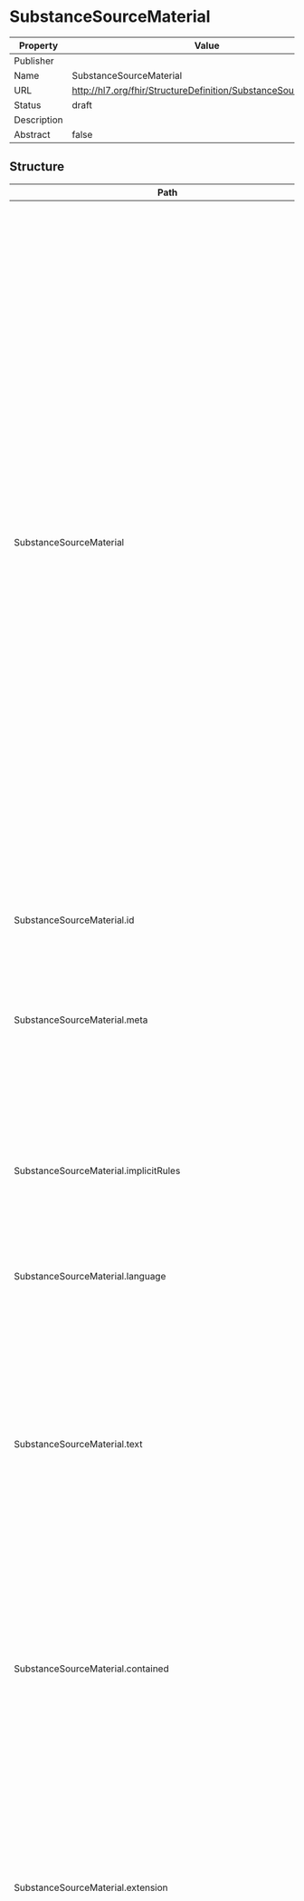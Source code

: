 
  # SubstanceSourceMaterial

  
|Property|Value|
|---|---|
|Publisher||
|Name|SubstanceSourceMaterial|
|URL|http://hl7.org/fhir/StructureDefinition/SubstanceSourceMaterial|
|Status|draft|
|Description||
|Abstract|false|

   ## Structure

   | Path | Cardinality | Type | Description
  | ---- | ----------- | ---- | -------  
 | SubstanceSourceMaterial | 0..* | SubstanceSourceMaterial | Source material shall capture information on the taxonomic and anatomical origins as well as the fraction of a material that can result in or can be modified to form a substance. This set of data elements shall be used to define polymer substances isolated from biological matrices. Taxonomic and anatomical origins shall be described using a controlled vocabulary as required. This information is captured for naturally derived polymers ( . starch) and structurally diverse substances. For Organisms belonging to the Kingdom Plantae the Substance level defines the fresh material of a single species or infraspecies, the Herbal Drug and the Herbal preparation. For Herbal preparations, the fraction information will be captured at the Substance information level and additional information for herbal extracts will be captured at the Specified Substance Group 1 information level. See for further explanation the Substance Class: Structurally Diverse and the herbal annex. 
 | SubstanceSourceMaterial.id | 0..1 | http://hl7.org/fhirpath/System.String | The logical id of the resource, as used in the URL for the resource. Once assigned, this value never changes. 
 | SubstanceSourceMaterial.meta | 0..1 | Meta | The metadata about the resource. This is content that is maintained by the infrastructure. Changes to the content might not always be associated with version changes to the resource. 
 | SubstanceSourceMaterial.implicitRules | 0..1 | uri | A reference to a set of rules that were followed when the resource was constructed, and which must be understood when processing the content. Often, this is a reference to an implementation guide that defines the special rules along with other profiles etc. 
 | SubstanceSourceMaterial.language | 0..1 | code | The base language in which the resource is written. 
 | SubstanceSourceMaterial.text | 0..1 | Narrative | A human-readable narrative that contains a summary of the resource and can be used to represent the content of the resource to a human. The narrative need not encode all the structured data, but is required to contain sufficient detail to make it "clinically safe" for a human to just read the narrative. Resource definitions may define what content should be represented in the narrative to ensure clinical safety. 
 | SubstanceSourceMaterial.contained | 0..* | Resource | These resources do not have an independent existence apart from the resource that contains them - they cannot be identified independently, and nor can they have their own independent transaction scope. 
 | SubstanceSourceMaterial.extension | 0..* | Extension | May be used to represent additional information that is not part of the basic definition of the resource. To make the use of extensions safe and manageable, there is a strict set of governance  applied to the definition and use of extensions. Though any implementer can define an extension, there is a set of requirements that SHALL be met as part of the definition of the extension. 
 | SubstanceSourceMaterial.modifierExtension | 0..* | Extension | May be used to represent additional information that is not part of the basic definition of the resource and that modifies the understanding of the element that contains it and/or the understanding of the containing element's descendants. Usually modifier elements provide negation or qualification. To make the use of extensions safe and manageable, there is a strict set of governance applied to the definition and use of extensions. Though any implementer is allowed to define an extension, there is a set of requirements that SHALL be met as part of the definition of the extension. Applications processing a resource are required to check for modifier extensions.Modifier extensions SHALL NOT change the meaning of any elements on Resource or DomainResource (including cannot change the meaning of modifierExtension itself). 
 | SubstanceSourceMaterial.sourceMaterialClass | 0..1 | CodeableConcept | General high level classification of the source material specific to the origin of the material. 
 | SubstanceSourceMaterial.sourceMaterialType | 0..1 | CodeableConcept | The type of the source material shall be specified based on a controlled vocabulary. For vaccines, this subclause refers to the class of infectious agent. 
 | SubstanceSourceMaterial.sourceMaterialState | 0..1 | CodeableConcept | The state of the source material when extracted. 
 | SubstanceSourceMaterial.organismId | 0..1 | Identifier | The unique identifier associated with the source material parent organism shall be specified. 
 | SubstanceSourceMaterial.organismName | 0..1 | string | The organism accepted Scientific name shall be provided based on the organism taxonomy. 
 | SubstanceSourceMaterial.parentSubstanceId | 0..* | Identifier | The parent of the herbal drug Ginkgo biloba, Leaf is the substance ID of the substance (fresh) of Ginkgo biloba L. or Ginkgo biloba L. (Whole plant). 
 | SubstanceSourceMaterial.parentSubstanceName | 0..* | string | The parent substance of the Herbal Drug, or Herbal preparation. 
 | SubstanceSourceMaterial.countryOfOrigin | 0..* | CodeableConcept | The country where the plant material is harvested or the countries where the plasma is sourced from as laid down in accordance with the Plasma Master File. For “Plasma-derived substances” the attribute country of origin provides information about the countries used for the manufacturing of the Cryopoor plama or Crioprecipitate. 
 | SubstanceSourceMaterial.geographicalLocation | 0..* | string | The place/region where the plant is harvested or the places/regions where the animal source material has its habitat. 
 | SubstanceSourceMaterial.developmentStage | 0..1 | CodeableConcept | Stage of life for animals, plants, insects and microorganisms. This information shall be provided only when the substance is significantly different in these stages (e.g. foetal bovine serum). 
 | SubstanceSourceMaterial.fractionDescription | 0..* | BackboneElement | Many complex materials are fractions of parts of plants, animals, or minerals. Fraction elements are often necessary to define both Substances and Specified Group 1 Substances. For substances derived from Plants, fraction information will be captured at the Substance information level ( . Oils, Juices and Exudates). Additional information for Extracts, such as extraction solvent composition, will be captured at the Specified Substance Group 1 information level. For plasma-derived products fraction information will be captured at the Substance and the Specified Substance Group 1 levels. 
 | SubstanceSourceMaterial.fractionDescription.id | 0..1 | http://hl7.org/fhirpath/System.String | Unique id for the element within a resource (for internal references). This may be any string value that does not contain spaces. 
 | SubstanceSourceMaterial.fractionDescription.extension | 0..* | Extension | May be used to represent additional information that is not part of the basic definition of the element. To make the use of extensions safe and manageable, there is a strict set of governance  applied to the definition and use of extensions. Though any implementer can define an extension, there is a set of requirements that SHALL be met as part of the definition of the extension. 
 | SubstanceSourceMaterial.fractionDescription.modifierExtension | 0..* | Extension | May be used to represent additional information that is not part of the basic definition of the element and that modifies the understanding of the element in which it is contained and/or the understanding of the containing element's descendants. Usually modifier elements provide negation or qualification. To make the use of extensions safe and manageable, there is a strict set of governance applied to the definition and use of extensions. Though any implementer can define an extension, there is a set of requirements that SHALL be met as part of the definition of the extension. Applications processing a resource are required to check for modifier extensions.Modifier extensions SHALL NOT change the meaning of any elements on Resource or DomainResource (including cannot change the meaning of modifierExtension itself). 
 | SubstanceSourceMaterial.fractionDescription.fraction | 0..1 | string | This element is capturing information about the fraction of a plant part, or human plasma for fractionation. 
 | SubstanceSourceMaterial.fractionDescription.materialType | 0..1 | CodeableConcept | The specific type of the material constituting the component. For Herbal preparations the particulars of the extracts (liquid/dry) is described in Specified Substance Group 1. 
 | SubstanceSourceMaterial.organism | 0..1 | BackboneElement | This subclause describes the organism which the substance is derived from. For vaccines, the parent organism shall be specified based on these subclause elements. As an example, full taxonomy will be described for the Substance Name: ., Leaf. 
 | SubstanceSourceMaterial.organism.id | 0..1 | http://hl7.org/fhirpath/System.String | Unique id for the element within a resource (for internal references). This may be any string value that does not contain spaces. 
 | SubstanceSourceMaterial.organism.extension | 0..* | Extension | May be used to represent additional information that is not part of the basic definition of the element. To make the use of extensions safe and manageable, there is a strict set of governance  applied to the definition and use of extensions. Though any implementer can define an extension, there is a set of requirements that SHALL be met as part of the definition of the extension. 
 | SubstanceSourceMaterial.organism.modifierExtension | 0..* | Extension | May be used to represent additional information that is not part of the basic definition of the element and that modifies the understanding of the element in which it is contained and/or the understanding of the containing element's descendants. Usually modifier elements provide negation or qualification. To make the use of extensions safe and manageable, there is a strict set of governance applied to the definition and use of extensions. Though any implementer can define an extension, there is a set of requirements that SHALL be met as part of the definition of the extension. Applications processing a resource are required to check for modifier extensions.Modifier extensions SHALL NOT change the meaning of any elements on Resource or DomainResource (including cannot change the meaning of modifierExtension itself). 
 | SubstanceSourceMaterial.organism.family | 0..1 | CodeableConcept | The family of an organism shall be specified. 
 | SubstanceSourceMaterial.organism.genus | 0..1 | CodeableConcept | The genus of an organism shall be specified; refers to the Latin epithet of the genus element of the plant/animal scientific name; it is present in names for genera, species and infraspecies. 
 | SubstanceSourceMaterial.organism.species | 0..1 | CodeableConcept | The species of an organism shall be specified; refers to the Latin epithet of the species of the plant/animal; it is present in names for species and infraspecies. 
 | SubstanceSourceMaterial.organism.intraspecificType | 0..1 | CodeableConcept | The Intraspecific type of an organism shall be specified. 
 | SubstanceSourceMaterial.organism.intraspecificDescription | 0..1 | string | The intraspecific description of an organism shall be specified based on a controlled vocabulary. For Influenza Vaccine, the intraspecific description shall contain the syntax of the antigen in line with the WHO convention. 
 | SubstanceSourceMaterial.organism.author | 0..* | BackboneElement | 4.9.13.6.1 Author type (Conditional). 
 | SubstanceSourceMaterial.organism.author.id | 0..1 | http://hl7.org/fhirpath/System.String | Unique id for the element within a resource (for internal references). This may be any string value that does not contain spaces. 
 | SubstanceSourceMaterial.organism.author.extension | 0..* | Extension | May be used to represent additional information that is not part of the basic definition of the element. To make the use of extensions safe and manageable, there is a strict set of governance  applied to the definition and use of extensions. Though any implementer can define an extension, there is a set of requirements that SHALL be met as part of the definition of the extension. 
 | SubstanceSourceMaterial.organism.author.modifierExtension | 0..* | Extension | May be used to represent additional information that is not part of the basic definition of the element and that modifies the understanding of the element in which it is contained and/or the understanding of the containing element's descendants. Usually modifier elements provide negation or qualification. To make the use of extensions safe and manageable, there is a strict set of governance applied to the definition and use of extensions. Though any implementer can define an extension, there is a set of requirements that SHALL be met as part of the definition of the extension. Applications processing a resource are required to check for modifier extensions.Modifier extensions SHALL NOT change the meaning of any elements on Resource or DomainResource (including cannot change the meaning of modifierExtension itself). 
 | SubstanceSourceMaterial.organism.author.authorType | 0..1 | CodeableConcept | The type of author of an organism species shall be specified. The parenthetical author of an organism species refers to the first author who published the plant/animal name (of any rank). The primary author of an organism species refers to the first author(s), who validly published the plant/animal name. 
 | SubstanceSourceMaterial.organism.author.authorDescription | 0..1 | string | The author of an organism species shall be specified. The author year of an organism shall also be specified when applicable; refers to the year in which the first author(s) published the infraspecific plant/animal name (of any rank). 
 | SubstanceSourceMaterial.organism.hybrid | 0..1 | BackboneElement | 4.9.13.8.1 Hybrid species maternal organism ID (Optional). 
 | SubstanceSourceMaterial.organism.hybrid.id | 0..1 | http://hl7.org/fhirpath/System.String | Unique id for the element within a resource (for internal references). This may be any string value that does not contain spaces. 
 | SubstanceSourceMaterial.organism.hybrid.extension | 0..* | Extension | May be used to represent additional information that is not part of the basic definition of the element. To make the use of extensions safe and manageable, there is a strict set of governance  applied to the definition and use of extensions. Though any implementer can define an extension, there is a set of requirements that SHALL be met as part of the definition of the extension. 
 | SubstanceSourceMaterial.organism.hybrid.modifierExtension | 0..* | Extension | May be used to represent additional information that is not part of the basic definition of the element and that modifies the understanding of the element in which it is contained and/or the understanding of the containing element's descendants. Usually modifier elements provide negation or qualification. To make the use of extensions safe and manageable, there is a strict set of governance applied to the definition and use of extensions. Though any implementer can define an extension, there is a set of requirements that SHALL be met as part of the definition of the extension. Applications processing a resource are required to check for modifier extensions.Modifier extensions SHALL NOT change the meaning of any elements on Resource or DomainResource (including cannot change the meaning of modifierExtension itself). 
 | SubstanceSourceMaterial.organism.hybrid.maternalOrganismId | 0..1 | string | The identifier of the maternal species constituting the hybrid organism shall be specified based on a controlled vocabulary. For plants, the parents aren’t always known, and it is unlikely that it will be known which is maternal and which is paternal. 
 | SubstanceSourceMaterial.organism.hybrid.maternalOrganismName | 0..1 | string | The name of the maternal species constituting the hybrid organism shall be specified. For plants, the parents aren’t always known, and it is unlikely that it will be known which is maternal and which is paternal. 
 | SubstanceSourceMaterial.organism.hybrid.paternalOrganismId | 0..1 | string | The identifier of the paternal species constituting the hybrid organism shall be specified based on a controlled vocabulary. 
 | SubstanceSourceMaterial.organism.hybrid.paternalOrganismName | 0..1 | string | The name of the paternal species constituting the hybrid organism shall be specified. 
 | SubstanceSourceMaterial.organism.hybrid.hybridType | 0..1 | CodeableConcept | The hybrid type of an organism shall be specified. 
 | SubstanceSourceMaterial.organism.organismGeneral | 0..1 | BackboneElement | 4.9.13.7.1 Kingdom (Conditional). 
 | SubstanceSourceMaterial.organism.organismGeneral.id | 0..1 | http://hl7.org/fhirpath/System.String | Unique id for the element within a resource (for internal references). This may be any string value that does not contain spaces. 
 | SubstanceSourceMaterial.organism.organismGeneral.extension | 0..* | Extension | May be used to represent additional information that is not part of the basic definition of the element. To make the use of extensions safe and manageable, there is a strict set of governance  applied to the definition and use of extensions. Though any implementer can define an extension, there is a set of requirements that SHALL be met as part of the definition of the extension. 
 | SubstanceSourceMaterial.organism.organismGeneral.modifierExtension | 0..* | Extension | May be used to represent additional information that is not part of the basic definition of the element and that modifies the understanding of the element in which it is contained and/or the understanding of the containing element's descendants. Usually modifier elements provide negation or qualification. To make the use of extensions safe and manageable, there is a strict set of governance applied to the definition and use of extensions. Though any implementer can define an extension, there is a set of requirements that SHALL be met as part of the definition of the extension. Applications processing a resource are required to check for modifier extensions.Modifier extensions SHALL NOT change the meaning of any elements on Resource or DomainResource (including cannot change the meaning of modifierExtension itself). 
 | SubstanceSourceMaterial.organism.organismGeneral.kingdom | 0..1 | CodeableConcept | The kingdom of an organism shall be specified. 
 | SubstanceSourceMaterial.organism.organismGeneral.phylum | 0..1 | CodeableConcept | The phylum of an organism shall be specified. 
 | SubstanceSourceMaterial.organism.organismGeneral.class | 0..1 | CodeableConcept | The class of an organism shall be specified. 
 | SubstanceSourceMaterial.organism.organismGeneral.order | 0..1 | CodeableConcept | The order of an organism shall be specified,. 
 | SubstanceSourceMaterial.partDescription | 0..* | BackboneElement | To do. 
 | SubstanceSourceMaterial.partDescription.id | 0..1 | http://hl7.org/fhirpath/System.String | Unique id for the element within a resource (for internal references). This may be any string value that does not contain spaces. 
 | SubstanceSourceMaterial.partDescription.extension | 0..* | Extension | May be used to represent additional information that is not part of the basic definition of the element. To make the use of extensions safe and manageable, there is a strict set of governance  applied to the definition and use of extensions. Though any implementer can define an extension, there is a set of requirements that SHALL be met as part of the definition of the extension. 
 | SubstanceSourceMaterial.partDescription.modifierExtension | 0..* | Extension | May be used to represent additional information that is not part of the basic definition of the element and that modifies the understanding of the element in which it is contained and/or the understanding of the containing element's descendants. Usually modifier elements provide negation or qualification. To make the use of extensions safe and manageable, there is a strict set of governance applied to the definition and use of extensions. Though any implementer can define an extension, there is a set of requirements that SHALL be met as part of the definition of the extension. Applications processing a resource are required to check for modifier extensions.Modifier extensions SHALL NOT change the meaning of any elements on Resource or DomainResource (including cannot change the meaning of modifierExtension itself). 
 | SubstanceSourceMaterial.partDescription.part | 0..1 | CodeableConcept | Entity of anatomical origin of source material within an organism. 
 | SubstanceSourceMaterial.partDescription.partLocation | 0..1 | CodeableConcept | The detailed anatomic location when the part can be extracted from different anatomical locations of the organism. Multiple alternative locations may apply. 

 ## Search Parameters

   | Name | Type | Description  | Expression 
    | ---- | ---- | ------- | ------  
 | _text | string | Search on the narrative of the resource |   
 | _content | string | Search on the entire content of the resource |   
 | _id | token | Logical id of this artifact | Resource.id  
 | _lastUpdated | date | When the resource version last changed | Resource.meta.lastUpdated  
 | _profile | uri | Profiles this resource claims to conform to | Resource.meta.profile  
 | _query | token | A custom search profile that describes a specific defined query operation |   
 | _security | token | Security Labels applied to this resource | Resource.meta.security  
 | _source | uri | Identifies where the resource comes from | Resource.meta.source  
 | _tag | token | Tags applied to this resource | Resource.meta.tag  
 | _iguhealth-version-seq | number | The version sequence of the resource | Resource.meta.extension.where(url='https://iguhealth.app/version-sequence').value  
 | _iguhealth-author | reference | The author of the resource | Resource.meta.extension.where(url='https://iguhealth.app/author').value  


